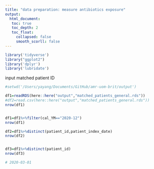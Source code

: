 ```yaml
---
title: "data preparation: measure antibiotics exposure"
output: 
  html_document:
   toc: true
   toc_depth: 2
   toc_float:
     collapsed: false
     smooth_scorll: false
---
```


```r
library('tidyverse')
library("ggplot2")
library('dplyr')
library('lubridate')
```

input matched patient ID
```r
#setwd('/Users/yayang/Documents/GitHub/amr-uom-brit/output')

df1=readRDS(here::here("output","matched_patients_general.rds"))
#df2=read.csv(here::here("output","matched_patients_general.rds"))
nrow(df1)


df1=df1%>%filter(cal_YM=="2020-12")
nrow(df1)

df2=df1%>%distinct(patient_id,patient_index_date)
nrow(df2)


df3=df1%>%distinct(patient_id)
nrow(df3)

# 2020-03-01

```

